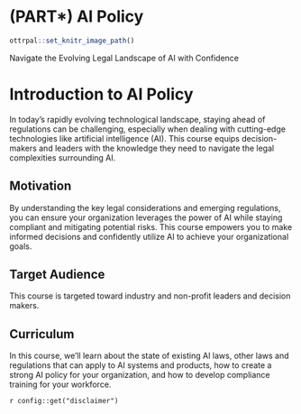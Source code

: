 
# (PART\*) AI Policy {-}

```r
ottrpal::set_knitr_image_path()
```
Navigate the Evolving Legal Landscape of AI with Confidence

# Introduction to AI Policy

In today's rapidly evolving technological landscape, staying ahead of regulations can be challenging, especially when dealing with cutting-edge technologies like artificial intelligence (AI). This course equips decision-makers and leaders with the knowledge they need to navigate the legal complexities surrounding AI.

## Motivation

By understanding the key legal considerations and emerging regulations, you can ensure your organization leverages the power of AI while staying compliant and mitigating potential risks. This course empowers you to make informed decisions and confidently utilize AI to achieve your organizational goals.

## Target Audience  

This course is targeted toward industry and non-profit leaders and decision makers.

## Curriculum  

In this course, we’ll learn about the state of existing AI laws, other laws and regulations that can apply to AI systems and products, how to create a strong AI policy for your organization, and how to develop compliance training for your workforce.

<div class = disclaimer>
`r config::get("disclaimer")`
</div>
